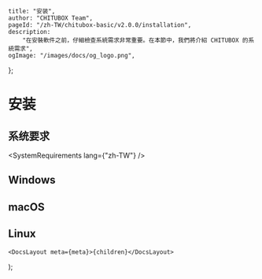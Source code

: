 
	title: "安装",
	author: "CHITUBOX Team",
	pageId: "/zh-TW/chitubox-basic/v2.0.0/installation",
	description:
		"在安裝軟件之前，仔細檢查系統需求非常重要。在本節中，我們將介紹 CHITUBOX 的系統需求",
	ogImage: "/images/docs/og_logo.png",
};

# 安装

## 系统要求

<SystemRequirements lang={"zh-TW"} />

## Windows

## macOS

## Linux

	<DocsLayout meta={meta}>{children}</DocsLayout>
);
